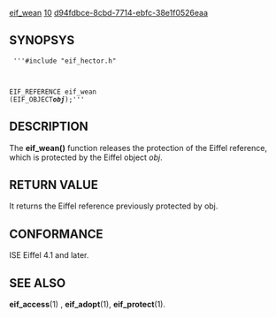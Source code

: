 [[Property:title|eif_wean]]
[[Property:weight|10]]
[[Property:uuid|d94fdbce-8cbd-7714-ebfc-38e1f0526eaa]]
==SYNOPSYS==
<code>
'''#include "eif_hector.h"

EIF_REFERENCE eif_wean (EIF_OBJECT''' ''obj''''');'''</code>

==DESCRIPTION==
The '''eif_wean()''' function releases the protection of the Eiffel reference, which is protected by the Eiffel object ''obj''. 
==RETURN VALUE==
It returns the Eiffel reference previously protected by obj. 
==CONFORMANCE==
ISE Eiffel 4.1 and later. 
==SEE ALSO==
'''eif_access'''(1) , '''eif_adopt'''(1), '''eif_protect'''(1). 



